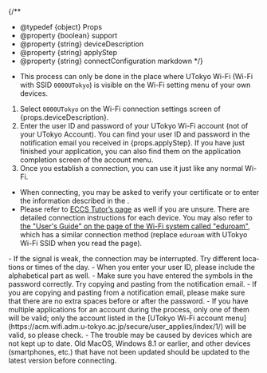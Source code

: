 
{/**
  * @typedef {object} Props
  * @property {boolean} support
  * @property {string} deviceDescription
  * @property {string} applyStep
  * @property {string} connectConfiguration markdown
  */}

- This process can only be done in the place where UTokyo Wi-Fi (Wi-Fi with SSID `0000UTokyo`) is visible on the Wi-Fi setting menu of your own devices.

1. Select `0000UTokyo` on the Wi-Fi connection settings screen of {props.deviceDescription}.
2. Enter the user ID and password of your UTokyo Wi-Fi account (not of your UTokyo Account). You can find your user ID and password in the notification email you received in {props.applyStep}. If you have just finished your application, you can also find them on the application completion screen of the account menu.
3. Once you establish a connection, you can use it just like any normal Wi-Fi.

- When connecting, you may be asked to verify your certificate or to enter the information described in the <Markdown content={props.connectConfiguration} />.
- Please refer to [ECCS Tutor’s page](https://www.sodan.ecc.u-tokyo.ac.jp/en/faq/utokyo-wifi-en/) as well if you are unsure. There are detailed connection instructions for each device. You may also refer to [the "User's Guide" on the page of the Wi-Fi system called "eduroam"](https://www.eduroam.jp/for_users/), which has a similar connection method (replace `eduroam` with UTokyo Wi-Fi SSID when you read the page).
<Help lang="en" support={props.support}>
  - If the signal is weak, the connection may be interrupted. Try different locations or times of the day.
  - When you enter your user ID, please include the alphabetical part as well.
  - Make sure you have entered the symbols in the password correctly. Try copying and pasting from the notification email.
  - If you are copying and pasting from a notification email, please make sure that there are no extra spaces before or after the password.
  - If you have multiple applications for an account during the process, only one of them will be valid; only the account listed in the [UTokyo Wi-Fi account menu](https://acm.wifi.adm.u-tokyo.ac.jp/secure/user_applies/index/1/) will be valid, so please check.
  - The trouble may be caused by devices which are not kept up to date. Old MacOS, Windows 8.1 or earlier, and other devices (smartphones, etc.) that have not been updated should be updated to the latest version before connecting.
</Help>
